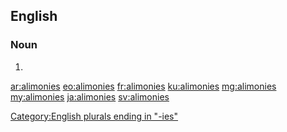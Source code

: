 ==English==

===Noun===
{{head|en|noun plural form}}

# {{plural of|alimony|lang=en}}

[[Category:English plurals ending in "-ies"]]

[[ar:alimonies]]
[[eo:alimonies]]
[[fr:alimonies]]
[[ku:alimonies]]
[[mg:alimonies]]
[[my:alimonies]]
[[ja:alimonies]]
[[sv:alimonies]]